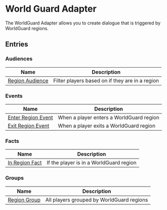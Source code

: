 # World Guard Adapter

The WorldGuard Adapter allows you to create dialogue that is triggered by WorldGuard regions.

## Entries

### Audiences

| Name | Description |
| ---- | ----------- |
| [Region Audience](./entries/audience/region_audience.mdx) | Filter players based on if they are in a region |

### Events

| Name | Description |
| ---- | ----------- |
| [Enter Region Event](./entries/event/on_enter_region.mdx) | When a player enters a WorldGuard region |
| [Exit Region Event](./entries/event/on_exit_region.mdx) | When a player exits a WorldGuard region |

### Facts

| Name | Description |
| ---- | ----------- |
| [In Region Fact](./entries/fact/in_region_fact.mdx) | If the player is in a WorldGuard region |

### Groups

| Name | Description |
| ---- | ----------- |
| [Region Group](./entries/group/region_group.mdx) | All players grouped by WorldGuard regions |

